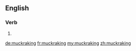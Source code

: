 ==English==

===Verb===
{{head|en}}

# {{present participle of|muckrake}}

[[de:muckraking]]
[[fr:muckraking]]
[[my:muckraking]]
[[zh:muckraking]]